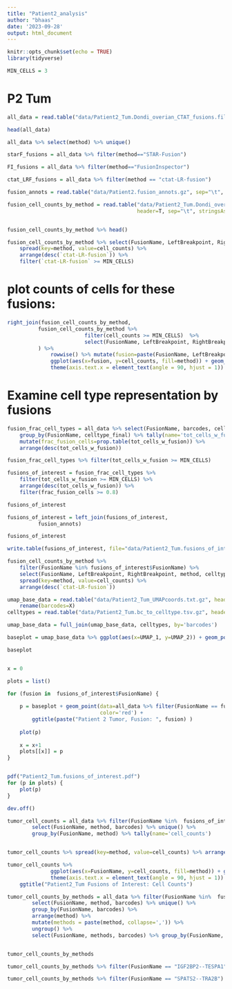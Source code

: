 ```yaml
---
title: "Patient2_analysis"
author: "bhaas"
date: '2023-09-28'
output: html_document
---
```


```r
knitr::opts_chunk$set(echo = TRUE)
library(tidyverse)
```


```r
MIN_CELLS = 3
```


# P2 Tum


```r

all_data = read.table("data/Patient2_Tum.Dondi_overian_CTAT_fusions.filtered_cells_and_dedup_umis.tsv.gz", header=T, sep="\t", stringsAsFactors = F)

head(all_data)


```

```r

all_data %>% select(method) %>% unique()

```

```r

starF_fusions = all_data %>% filter(method=="STAR-Fusion")

FI_fusions = all_data %>% filter(method=="FusionInspector")

ctat_LRF_fusions = all_data %>% filter(method == "ctat-LR-fusion")


```


```r

fusion_annots = read.table("data/Patient2.fusion_annots.gz", sep="\t", header=T, stringsAsFactors = F)

```


```r

fusion_cell_counts_by_method = read.table("data/Patient2_Tum.Dondi_overian_CTAT_fusions.filtered_cells_and_dedup_umis.cell_counts_by_method.tsv.gz",
                                          header=T, sep="\t", stringsAsFactors = F)


fusion_cell_counts_by_method %>% head()

```

```r

fusion_cell_counts_by_method %>% select(FusionName, LeftBreakpoint, RightBreakpoint, method, celltype_final, cell_counts) %>%
    spread(key=method, value=cell_counts) %>% 
    arrange(desc(`ctat-LR-fusion`)) %>% 
    filter(`ctat-LR-fusion` >= MIN_CELLS)

```



# plot counts of cells for these fusions:

```r

right_join(fusion_cell_counts_by_method, 
          fusion_cell_counts_by_method %>% 
                         filter(cell_counts >= MIN_CELLS)  %>% 
                         select(FusionName, LeftBreakpoint, RightBreakpoint) 
          ) %>%
              rowwise() %>% mutate(fusion=paste(FusionName, LeftBreakpoint, RightBreakpoint, collapse=":")) %>%
              ggplot(aes(x=fusion, y=cell_counts, fill=method)) + geom_bar(stat='identity', position='dodge') +
              theme(axis.text.x = element_text(angle = 90, hjust = 1))


```



# Examine cell type representation by fusions


```r

fusion_frac_cell_types = all_data %>% select(FusionName, barcodes, celltype_final) %>% unique() %>%
    group_by(FusionName, celltype_final) %>% tally(name='tot_cells_w_fusion') %>% 
    mutate(frac_fusion_cells=prop.table(tot_cells_w_fusion)) %>%
    arrange(desc(tot_cells_w_fusion))

fusion_frac_cell_types %>% filter(tot_cells_w_fusion >= MIN_CELLS)

```




```r

fusions_of_interest = fusion_frac_cell_types %>% 
    filter(tot_cells_w_fusion >= MIN_CELLS) %>%
    arrange(desc(tot_cells_w_fusion)) %>%
    filter(frac_fusion_cells >= 0.8)

fusions_of_interest

```


```r

fusions_of_interest = left_join(fusions_of_interest,
          fusion_annots)

fusions_of_interest
```

```r

write.table(fusions_of_interest, file="data/Patient2_Tum.fusions_of_interest.tsv.gz", sep="\t", quote=F, row.names = F)


```


```r

fusion_cell_counts_by_method %>% 
    filter(FusionName %in% fusions_of_interest$FusionName) %>%
    select(FusionName, LeftBreakpoint, RightBreakpoint, method, celltype_final, cell_counts) %>%
    spread(key=method, value=cell_counts) %>% 
    arrange(desc(`ctat-LR-fusion`))


```


```r

umap_base_data = read.table("data/Patient2_Tum_UMAPcoords.txt.gz", header=T, sep=",") %>%
    rename(barcodes=X)
celltypes = read.table("data/Patient2_Tum.bc_to_celltype.tsv.gz", header=T, sep="\t")

umap_base_data = full_join(umap_base_data, celltypes, by='barcodes')

baseplot = umap_base_data %>% ggplot(aes(x=UMAP_1, y=UMAP_2)) + geom_point(aes(color=celltype_final))

baseplot



```


```r

x = 0

plots = list()

for (fusion in  fusions_of_interest$FusionName) {
    
    p = baseplot + geom_point(data=all_data %>% filter(FusionName == fusion) %>% select(UMAP_1, UMAP_2) %>% unique(), 
                              color='red') + 
        ggtitle(paste("Patient 2 Tumor, Fusion: ", fusion) )
    
    plot(p)   
    
    x = x+1
    plots[[x]] = p
}



```


```r


pdf("Patient2_Tum.fusions_of_interest.pdf")
for (p in plots) {
    plot(p)
}

dev.off()

```





```r

tumor_cell_counts = all_data %>% filter(FusionName %in%  fusions_of_interest$FusionName) %>% 
        select(FusionName, method, barcodes) %>% unique() %>%
        group_by(FusionName, method) %>% tally(name='cell_counts')


tumor_cell_counts %>% spread(key=method, value=cell_counts) %>% arrange(desc(`ctat-LR-fusion`))

```


```r

tumor_cell_counts %>%
              ggplot(aes(x=FusionName, y=cell_counts, fill=method)) + geom_bar(stat='identity', position='dodge') +
              theme(axis.text.x = element_text(angle = 90, hjust = 1)) +
    ggtitle("Patient2_Tum Fusions of Interest: Cell Counts")


```


```r

tumor_cell_counts_by_methods = all_data %>% filter(FusionName %in%  fusions_of_interest$FusionName) %>% 
        select(FusionName, method, barcodes) %>% unique() %>%
        group_by(FusionName, barcodes) %>% 
        arrange(method) %>%
        mutate(methods = paste(method, collapse=',')) %>%
        ungroup() %>%
        select(FusionName, methods, barcodes) %>% group_by(FusionName, methods) %>% tally()


tumor_cell_counts_by_methods 

```


```r

tumor_cell_counts_by_methods %>% filter(FusionName == "IGF2BP2--TESPA1")

```

```r

tumor_cell_counts_by_methods %>% filter(FusionName == "SPATS2--TRA2B")


```




